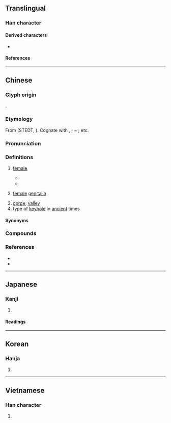 {{also|牡}}
{{character info}}
==Translingual==

===Han character===
{{Han char|rn=93|rad=牛|as=02|sn=6|four=21510|canj=HQP|ids=⿰牛匕}}

====Derived characters====
* {{l|mul|[[𪊯]], [[𪀻]]([[𬸋]])}}

====References====
{{Han ref|kx=0697.020|dkj=19925|dj=1109.010|hdz=31800.040|uh=725D}}

----

==Chinese==
{{zh-forms}}

===Glyph origin===
{{Han etym}}
{{Han compound|牛|匕|c1=s|c2=p|t1=cattle|ls=psc}}.

===Etymology===
From {{inh|zh|sit-pro|*pwi(y)-n||female, mother, big, molar}} (STEDT, {{zh-ref|Schuessler (2007)}}). Cognate with {{cog|lus|pui||''(suffix or particle)'' full-grown female, mother ''(generally used of animals)''}}, {{m|lus|ha-pui|ha-'''pui'''|molar}}; {{cog|kac|wi}} ~ {{m|kac|yi||female}}; etc.

===Pronunciation===
{{zh-pron
|m=pìn
|c=pan5,fan5
|mn=pin
|mc=y
|oc=y
|cat=a,n
}}

===Definitions===
{{zh-hanzi}}

# {{lb|zh|of an [[animal]]}} [[female]]
#: {{zh-syn|雌}} <!-- modern Mandarin -->
#: {{zh-ant|牡}}
#* {{zh-x|秉 心 塞{sè}-淵、騋{lái}-牝 三-千。|'Maintaining in his heart a profound devotion to his duties; his tall mares [/ '''female''' horses] amounted to three thousand.'.|ref=Shijing}}
#* {{zh-x|丘-陵 為 牡，溪-穀 為 牝。|Hills govern maleness; valleys govern '''femaleness'''.|ref=Huainanzi}}
# {{lb|zh|literary}} [[female]] [[genitalia]]
# [[gorge]]; [[valley]]
# type of [[keyhole]] in [[ancient]] times

====Synonyms====
{{zh-dial|陰戶}}

===Compounds===
{{zh-der|牝牡|牝雞晨鳴|父子同牝|牝雞無晨|牝雞牡鳴|牝雞司晨|牝朝|牝戶|牝瘧|牝牡驪黃|虛牝|騋牝}}

===References===
* {{R:twedu|A02488}}
* {{R:yue:mfccd}}

----

==Japanese==

===Kanji===
{{ja-kanji|grade=|rs=牛02}}

# {{rfdef|ja|sort=牛02}}

====Readings====
{{ja-readings
|goon=びん
|kanon=ひん
|kun=め, めす
}}

----

==Korean==

===Hanja===
{{ko-hanja|hangeul=빈|eumhun=|rv=bin|mr=pin|y=pin}}

# {{rfdef|ko|sort=牛02}}

----

==Vietnamese==

===Han character===
{{vi-readings|rs=牛02|reading=tẫn}}

# {{rfdef|vi|sort=牛02}}